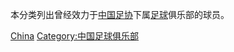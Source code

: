{{Catnav|頁面分類|...|足球|各國足球|中國足球}}
{{Catnav|頁面分類|...|各國體育|各國足球|中國足球}}
{{Catnav|頁面分類|...|各國體育|中国体育|中國足球}}

本分类列出曾经效力于[[中国足球协会|中国足协]]下属[[足球|足球]]俱乐部的球员。
{{Commonscat|Association football players by team in China}}

[[Category:各國球會的足球運動員|China]]
[[Category:中国足球俱乐部|Category:中国足球俱乐部]]